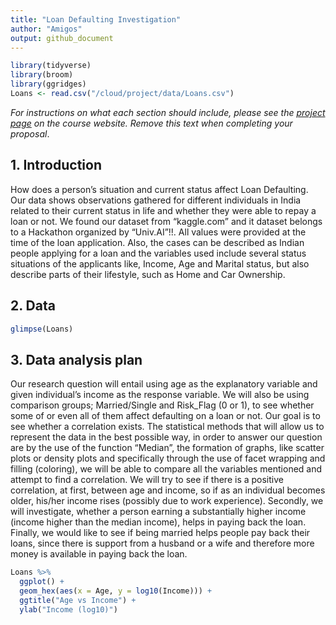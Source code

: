 ```yaml
---
title: "Loan Defaulting Investigation"
author: "Amigos"
output: github_document
---
```


```r
library(tidyverse)
library(broom)
library(ggridges)
Loans <- read.csv("/cloud/project/data/Loans.csv")
```

*For instructions on what each section should include, please see the [project page](https://idsed.digital/assessments/project/#proposal) on the course website. Remove this text when completing your proposal*.

## 1. Introduction
How does a person's situation and current status affect Loan Defaulting. Our data shows observations gathered for different individuals in India related to their current status in life and whether they were able to repay a loan or not. We found our dataset from "kaggle.com" and it dataset belongs to a Hackathon organized by "Univ.AI"!!. All values were provided at the time of the loan application. Also, the cases can be described as Indian people applying for a loan and the variables used include several status situations of the applicants like, Income, Age and Marital status, but also describe parts of their lifestyle, such as Home and Car Ownership.



## 2. Data

```r
glimpse(Loans)
```



## 3. Data analysis plan
Our research question will entail using age as the explanatory variable and given individual's income as the response variable. We will also be using comparison groups; Married/Single and Risk_Flag (0 or 1), to see whether some of or even all of them affect defaulting on a loan or not. Our goal is to see whether a correlation exists.
The statistical methods that will allow us to represent the data in the best possible way, in order to answer our question are by the use of the function "Median", the formation of graphs, like scatter plots or density plots and specifically through the use of facet wrapping and filling (coloring), we will be able to compare all the variables mentioned and attempt to find a correlation.
We will try to see if there is a positive correlation, at first, between age and income, so if as an individual becomes older, his/her income rises (possibly due to work experience). Secondly, we will investigate, whether a person earning a substantially higher income (income higher than the median income), helps in paying back the loan. Finally, we would like to see if being married helps people pay back their loans, since there is support from a husband or a wife and therefore more money is available in paying back the loan.

```r
Loans %>%
  ggplot() +
  geom_hex(aes(x = Age, y = log10(Income))) +
  ggtitle("Age vs Income") +
  ylab("Income (log10)")
```